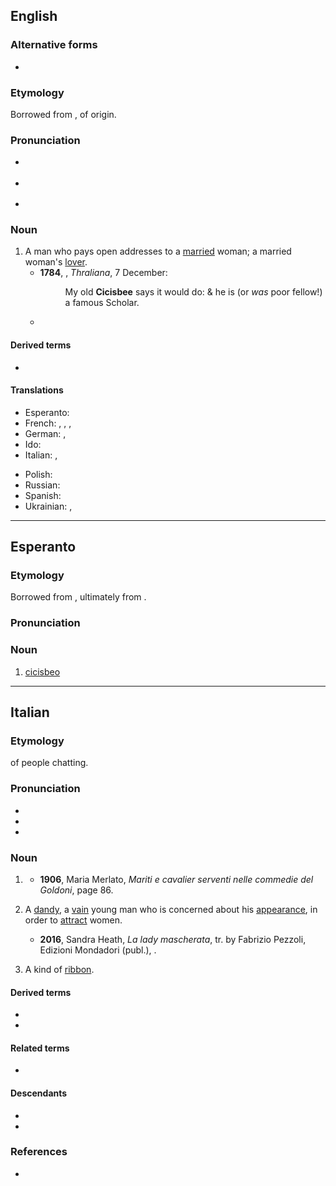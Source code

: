 ==English==

===Alternative forms===
* {{alter|en|cicisbee|sigisbeo}}

===Etymology===
Borrowed from {{bor|en|it|cicisbeo}}, of {{onomatopoeic|en|nocap=1}} origin.

===Pronunciation===
{{wikipedia}}
* {{a|UK}} {{IPA|en|/ˌtʃɪtʃɪzˈbeɪəʊ/}}
* {{a|US}} {{IPA|en|/ˌtʃitʃəzˈbeɪoʊ/}}
* {{rhymes|en|eɪəʊ}}

===Noun===
{{en-noun|s|cicisbei}}

# A man who pays open addresses to a [[married]] woman; a married woman's [[lover]].
#*'''1784''', {{w|Hester Thrale Piozzi}}, ''Thraliana'', 7 December:
#*:My old '''Cicisbee''' says it would do: & he is (or ''was'' poor fellow!) a famous Scholar.
#* {{quote-book
|en
|year=1957
|author={{w|Lawrence Durrell}}
|title={{w|Justine (Durrell novel)|Justine}}
|passage=Of course a '''''cicisbeo''''' is a normal enough figure in Alexandrian life, but things are going to become socially very boring for you if you go out with those two so much.}}

====Derived terms====
* {{l|en|cicisbeism}}

====Translations====
{{trans-top|Married woman's gallant or lover}}
* Esperanto: {{t|eo|cicisbeo}}
* French: {{t+|fr|sigisbée|m}}, {{t+|fr|cicisbée|m}}, {{t+|fr|chevalier servant|m}}, {{t+|fr|cavalier servant|m}}
* German: {{t|de|Cicisbeo|m}}, {{t+|de|Hausfreund|m}}
* Ido: {{t+|io|cicisbeo}}
* Italian: {{t+|it|cicisbeo|m}}, {{t|it|cavalier servente|m}}
{{trans-mid}}
* Polish: {{t|pl|cicisbeo|m}}
* Russian: {{t+|ru|чичисбе́й|m}}
* Spanish: {{t|es|chichisbeo|m}}
* Ukrainian: {{t|uk|чичисбе́й|m}}, {{t|uk|чічісбе́й|m}}
{{trans-bottom}}

{{topics|en|People|Nobility}}

----

==Esperanto==

===Etymology===
Borrowed from {{bor|eo|pl|cicisbeo}}, ultimately from {{der|eo|it|cicisbeo}}.

===Pronunciation===
{{eo-IPA}}

===Noun===
{{eo-noun}}

# [[#English|cicisbeo]]

{{topics|eo|People|Nobility}}

----

==Italian==
{{was fwotd|it|2020|September|16}}

===Etymology===
{{onomatopoeic|it}} of people chatting.

===Pronunciation===
* {{IPA|it|/t͡ʃi.t͡ʃisˈbɛ.o/|[t͡ʃit͡ʃiz̪ˈbɛːo]}}
* {{rhymes|it|ɛo}}
* {{hyphenation|it|ci|ci|sbèo}}

===Noun===
{{it-noun|m}}

# {{lb|it|historical|18th century}} {{l|en|cicisbeo}} {{gloss|knightly servant of a high-born lady}}
#* '''1906''', Maria Merlato, ''Mariti e cavalier serventi nelle commedie del Goldoni'', page 86.
#*: {{quote|it|Como abbiamo visto, Beatrice ha un '''cicisbeo'''.|As we have seen, Beatrice has a '''cicisbeo'''.}}
#: {{syn|it|cavalier servente}}
# {{lb|it|by extension}} A [[dandy]], a [[vain]] young man who is concerned about his [[appearance]], {{n-g|especially}} in order to [[attract]] women.
#* '''2016''', Sandra Heath, ''La lady mascherata'', tr. by Fabrizio Pezzoli, Edizioni Mondadori (publ.), {{ISBN|8852071407}}.
#*: {{quote|it|Subiva spesso le sgradite attentioni di '''cicisbei''' di quel tipo, e senza eccezioni li teneva a debita distanza.|She often drew the unwanted attention of that kind of '''dandies''', and without fail she kept them at a distance.}}
#: {{syn|it|bellimbusto|damerino|galletto|vagheggino|zerbinotto}}
# {{lb|it|historical|18th century|figurative}} A kind of [[ribbon]].

====Derived terms====
* {{l|it|cicisbeare}}
* {{l|it|cicisbeismo}}

====Related terms====
* {{l|it|cicisbeatura}}

====Descendants====
* {{desc|fr|sigisbée|bor=1}}
* {{desc|es|chichifo|bor=1}}

===References===
* {{R:it:Trec}}

{{topics|it|Occupations}}
{{topics|it|People|Nobility}}